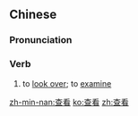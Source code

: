 ==Chinese==
{{zh-forms}}

===Pronunciation===
{{zh-pron
|m=chákàn
|c=caa4 hon3
|h=pfs=chhà-khon
|mn=cha-khòaⁿ
|cat=v
}}

===Verb===
{{zh-verb}}

# to [[look over]]; to [[examine]]

[[zh-min-nan:查看]]
[[ko:查看]]
[[zh:查看]]